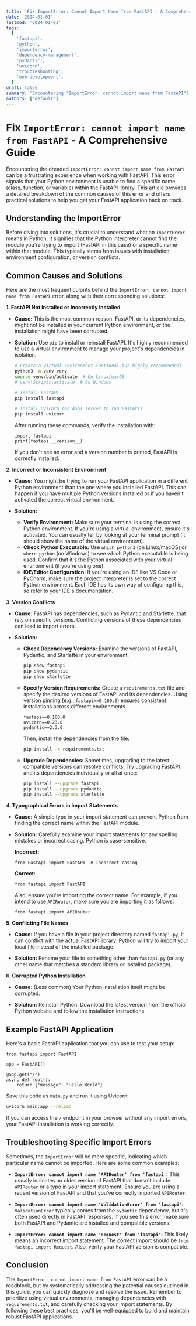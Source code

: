 ```yaml
---
title: 'Fix ImportError: Cannot Import Name from FastAPI - A Comprehensive Guide'
date: '2024-01-01'
lastmod: '2024-01-01'
tags:
  [
    'fastapi',
    'python',
    'importerror',
    'dependency-management',
    'pydantic',
    'uvicorn',
    'troubleshooting',
    'web-development',
  ]
draft: false
summary: 'Encountering "ImportError: cannot import name from FastAPI"? This comprehensive guide breaks down the common causes, troubleshooting steps, and solutions to resolve this frustrating issue in your FastAPI projects. Learn how to manage dependencies, resolve version conflicts, and ensure your FastAPI application runs smoothly.'
authors: ['default']
---
```


# Fix `ImportError: cannot import name from FastAPI` - A Comprehensive Guide

Encountering the dreaded `ImportError: cannot import name from FastAPI` can be a frustrating experience when working with FastAPI. This error signals that your Python environment is unable to find a specific name (class, function, or variable) within the FastAPI library. This article provides a detailed breakdown of the common causes of this error and offers practical solutions to help you get your FastAPI application back on track.

## Understanding the ImportError

Before diving into solutions, it's crucial to understand what an `ImportError` means in Python. It signifies that the Python interpreter cannot find the module you're trying to import (FastAPI in this case) or a specific name within that module. This typically stems from issues with installation, environment configuration, or version conflicts.

## Common Causes and Solutions

Here are the most frequent culprits behind the `ImportError: cannot import name from FastAPI` error, along with their corresponding solutions:

**1. FastAPI Not Installed or Incorrectly Installed**

- **Cause:** This is the most common reason. FastAPI, or its dependencies, might not be installed in your current Python environment, or the installation might have been corrupted.

- **Solution:** Use `pip` to install or reinstall FastAPI. It's highly recommended to use a virtual environment to manage your project's dependencies in isolation.

  ```bash
  # Create a virtual environment (optional but highly recommended)
  python3 -m venv venv
  source venv/bin/activate  # On Linux/macOS
  # venv\Scripts\activate  # On Windows

  # Install FastAPI
  pip install fastapi

  # Install Uvicorn (an ASGI server to run FastAPI)
  pip install uvicorn
  ```

  After running these commands, verify the installation with:

  ```plaintext
  import fastapi
  print(fastapi.__version__)
  ```

  If you don't see an error and a version number is printed, FastAPI is correctly installed.

**2. Incorrect or Inconsistent Environment**

- **Cause:** You might be trying to run your FastAPI application in a different Python environment than the one where you installed FastAPI. This can happen if you have multiple Python versions installed or if you haven't activated the correct virtual environment.

- **Solution:**

  - **Verify Environment:** Make sure your terminal is using the correct Python environment. If you're using a virtual environment, ensure it's activated. You can usually tell by looking at your terminal prompt (it should show the name of the virtual environment).
  - **Check Python Executable:** Use `which python3` (on Linux/macOS) or `where python` (on Windows) to see which Python executable is being used. Confirm that it's the Python associated with your virtual environment (if you're using one).
  - **IDE/Editor Configuration:** If you're using an IDE like VS Code or PyCharm, make sure the project interpreter is set to the correct Python environment. Each IDE has its own way of configuring this, so refer to your IDE's documentation.

**3. Version Conflicts**

- **Cause:** FastAPI has dependencies, such as Pydantic and Starlette, that rely on specific versions. Conflicting versions of these dependencies can lead to import errors.

- **Solution:**

  - **Check Dependency Versions:** Examine the versions of FastAPI, Pydantic, and Starlette in your environment.

    ```bash
    pip show fastapi
    pip show pydantic
    pip show starlette
    ```

  - **Specify Version Requirements:** Create a `requirements.txt` file and specify the desired versions of FastAPI and its dependencies. Using version pinning (e.g., `fastapi==0.100.0`) ensures consistent installations across different environments.

    ```
    fastapi==0.100.0
    uvicorn==0.23.0
    pydantic==2.3.0
    ```

    Then, install the dependencies from the file:

    ```bash
    pip install -r requirements.txt
    ```

  - **Upgrade Dependencies:** Sometimes, upgrading to the latest compatible versions can resolve conflicts. Try upgrading FastAPI and its dependencies individually or all at once:

    ```bash
    pip install --upgrade fastapi
    pip install --upgrade pydantic
    pip install --upgrade starlette
    ```

**4. Typographical Errors in Import Statements**

- **Cause:** A simple typo in your import statement can prevent Python from finding the correct name within the FastAPI module.

- **Solution:** Carefully examine your import statements for any spelling mistakes or incorrect casing. Python is case-sensitive.

  **Incorrect:**

  ```plaintext
  from FastApi import FastAPI  # Incorrect casing
  ```

  **Correct:**

  ```plaintext
  from fastapi import FastAPI
  ```

  Also, ensure you're importing the correct name. For example, if you intend to use `APIRouter`, make sure you are importing it as follows:

  ```plaintext
  from fastapi import APIRouter
  ```

**5. Conflicting File Names**

- **Cause:** If you have a file in your project directory named `fastapi.py`, it can conflict with the actual FastAPI library. Python will try to import your local file instead of the installed package.

- **Solution:** Rename your file to something other than `fastapi.py` (or any other name that matches a standard library or installed package).

**6. Corrupted Python Installation**

- **Cause:** (Less common) Your Python installation itself might be corrupted.

- **Solution:** Reinstall Python. Download the latest version from the official Python website and follow the installation instructions.

## Example FastAPI Application

Here's a basic FastAPI application that you can use to test your setup:

```plaintext
from fastapi import FastAPI

app = FastAPI()

@app.get("/")
async def root():
    return {"message": "Hello World"}
```

Save this code as `main.py` and run it using Uvicorn:

```bash
uvicorn main:app --reload
```

If you can access the `/` endpoint in your browser without any import errors, your FastAPI installation is working correctly.

## Troubleshooting Specific Import Errors

Sometimes, the `ImportError` will be more specific, indicating which particular name cannot be imported. Here are some common examples:

- **`ImportError: cannot import name 'APIRouter' from 'fastapi'`:** This usually indicates an older version of FastAPI that doesn't include `APIRouter` or a typo in your import statement. Ensure you are using a recent version of FastAPI and that you've correctly imported `APIRouter`.

- **`ImportError: cannot import name 'ValidationError' from 'fastapi'`:** `ValidationError` typically comes from the `pydantic` dependency, but it's often used directly in FastAPI responses. If you see this error, make sure both FastAPI and Pydantic are installed and compatible versions.

- **`ImportError: cannot import name 'Request' from 'fastapi'`:** This likely means an incorrect import statement. The correct import should be `from fastapi import Request`. Also, verify your FastAPI version is compatible.

## Conclusion

The `ImportError: cannot import name from FastAPI` error can be a roadblock, but by systematically addressing the potential causes outlined in this guide, you can quickly diagnose and resolve the issue. Remember to prioritize using virtual environments, managing dependencies with `requirements.txt`, and carefully checking your import statements. By following these best practices, you'll be well-equipped to build and maintain robust FastAPI applications.
